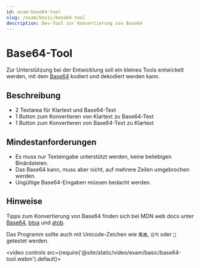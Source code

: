```yaml
---
id: exam-base64-tool
slug: /exam/basic/base64-tool
description: Dev-Tool zur Konvertierung von Base64
---
```


# Base64-Tool

Zur Unterstützung bei der Entwicklung soll ein kleines Tools entwickelt werden,
mit dem [Base64](https://developer.mozilla.org/en-US/docs/Glossary/Base64)
kodiert und dekodiert werden kann.

## Beschreibung

* 2 Textarea für Klartext und Base64-Text
* 1 Button zum Konvertieren von Klartext zu Base64-Text
* 1 Button zum Konvertieren von Base64-Text zu Klartext

## Mindestanforderungen

* Es muss nur Texteingabe unterstützt werden, keine beliebigen Binärdateien.
* Das Base64 kann, muss aber nicht, auf mehrere Zeilen umgebrochen werden.
* Ungültige Base64-Eingaben müssen bedacht werden.

## Hinweise

Tipps zum Konvertierung von Base64 finden sich bei MDN web docs unter
[Base64](https://developer.mozilla.org/en-US/docs/Glossary/Base64),
[btoa](https://developer.mozilla.org/en-US/docs/Web/API/Window/btoa) und
[atob](https://developer.mozilla.org/en-US/docs/Web/API/Window/atob).

Das Programm sollte auch mit Unicode-Zeichen wie `鳳凰`, `김치` oder `🥰` getestet
werden.

<video controls src={require('@site/static/video/exam/basic/base64-tool.webm').default}></video>

